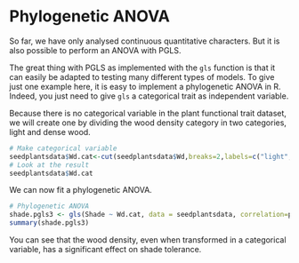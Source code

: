 # Phylogenetic ANOVA


So far, we have only analysed continuous quantitative characters. But it is also possible to perform an ANOVA with PGLS.

The great thing with PGLS as implemented with the `gls` function is that it can easily be adapted to testing many different types of models. To give just one example here, it is easy to implement a phylogenetic ANOVA in R. Indeed, you just need to give `gls` a categorical trait as independent variable.

Because there is no categorical variable in the plant functional trait dataset, we will create one by dividing the wood density category in two categories, light and dense wood.

```r
# Make categorical variable
seedplantsdata$Wd.cat<-cut(seedplantsdata$Wd,breaks=2,labels=c("light","dense"))
# Look at the result
seedplantsdata$Wd.cat
```

We can now fit a phylogenetic ANOVA.

```r
# Phylogenetic ANOVA
shade.pgls3 <- gls(Shade ~ Wd.cat, data = seedplantsdata, correlation=pagel.corr)
summary(shade.pgls3)
```

You can see that the wood density, even when transformed in a categorical variable, has a significant effect on shade tolerance.

